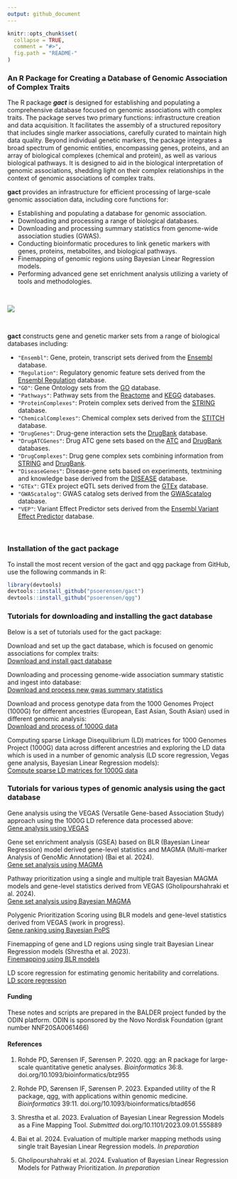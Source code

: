 ```yaml
---
output: github_document
---
```


<!-- README.md is generated from README.Rmd. Please edit that file -->

```r
knitr::opts_chunk$set(
  collapse = TRUE,
  comment = "#>",
  fig.path = "README-"
)
```

### An R Package for Creating a Database of Genomic Association of Complex Traits


The R package ***gact*** is designed for establishing and populating a comprehensive database focused on genomic associations with complex traits. The package serves two primary functions: infrastructure creation and data acquisition. It facilitates the assembly of a structured repository that includes single marker associations, carefully curated to maintain high data quality. Beyond individual genetic markers, the package integrates a broad spectrum of genomic entities, encompassing genes, proteins, and an array of biological complexes (chemical and protein), as well as various biological pathways. It is designed to aid in the biological interpretation of genomic associations, shedding light on their complex relationships in the context of genomic associations of complex traits.

**gact** provides an infrastructure for efficient processing of large-scale genomic association data, including core functions for:  
 
* Establishing and populating a database for genomic association.
* Downloading and processing a range of biological databases.
* Downloading and processing summary statistics from genome-wide association studies (GWAS).
* Conducting bioinformatic procedures to link genetic markers with genes, proteins, metabolites, and biological pathways.
* Finemapping of genomic regions using Bayesian Linear Regression models.
* Performing advanced gene set enrichment analysis utilizing a variety of tools and methodologies.

<br>


![](Images/Concept.png)
<br>



<br>

**gact** constructs gene and genetic marker sets from a range of biological databases including: 

- `"Ensembl"`: Gene, protein, transcript sets derived from the [Ensembl](https://www.ensembl.org/index.html) database.
- `"Regulation"`: Regulatory genomic feature sets derived from the [Ensembl Regulation](https://www.ensembl.org/info/genome/funcgen/index.html) database.
- `"GO"`: Gene Ontology sets from the [GO](https://geneontology.org) database.
- `"Pathways"`: Pathway sets from the [Reactome](https://reactome.org) and [KEGG](https://www.genome.jp/kegg/pathway.html) databases.
- `"ProteinComplexes"`: Protein complex sets derived from the [STRING](https://string-db.org) database.
- `"ChemicalComplexes"`: Chemical complex sets derived from the [STITCH](http://stitch.embl.de/) database. 
- `"DrugGenes"`: Drug-gene interaction sets the [DrugBank](https://go.drugbank.com) database.
- `"DrugATCGenes"`: Drug ATC gene sets based on the [ATC](https://www.whocc.no/atc_ddd_index/) and [DrugBank](https://go.drugbank.com) databases.
- `"DrugComplexes"`: Drug gene complex sets combining information from [STRING](https://string-db.org) and [DrugBank](https://go.drugbank.com).
- `"DiseaseGenes"`: Disease-gene sets based on experiments, textmining and knowledge base derived from the [DISEASE](https://diseases.jensenlab.org/Search) database.
- `"GTEx"`: GTEx project eQTL sets derived from the [GTEx](https://www.gtexportal.org/home/downloads/adult-gtex/overview) database.
- `"GWAScatalog"`: GWAS catalog sets derived from the [GWAScatalog](https://www.ebi.ac.uk/gwas/) database.
- `"VEP"`: Variant Effect Predictor sets derived from the [Ensembl Variant Effect Predictor](https://grch37.ensembl.org/info/docs/tools/vep) database.

<br>




### Installation of the gact package

To install the most recent version of the gact and qgg package from GitHub, use the following commands in R:
```r
library(devtools)
devtools::install_github("psoerensen/gact")
devtools::install_github("psoerensen/qgg")
```

### Tutorials for downloading and installing the gact database
Below is a set of tutorials used for the gact package:  

Download and set up the gact database, which is focused on genomic associations for complex traits:   
[Download and install gact database](Document/Download_and_install_gact_database.html)  

Downloading and processing genome-wide association summary statistic and ingest into database:   
[Download and process new gwas summary statistics](Document/Download_and_process_gwas.html)  

Download and process genotype data from the 1000 Genomes Project (1000G) for different ancestries (European, East Asian, South Asian) used in different genomic analysis:   
[Download and process of 1000G data](Document/Process_1000G.html)  

Computing sparse Linkage Disequilibrium (LD) matrices for 1000 Genomes Project (1000G) data across different ancestries and exploring the LD data which is used in a number of genomic analysis (LD score regression, Vegas gene analysis, Bayesian Linear Regression models):   
[Compute sparse LD matrices for 1000G data](Document/Compute_sparseLD_1000G.html)  


### Tutorials for various types of genomic analysis using the gact database 

Gene analysis using the VEGAS (Versatile Gene-based Association Study) approach using the 1000G LD reference data processed above:   
[Gene analysis using VEGAS](Document/Gene_analysis_vegas.html)  

Gene set enrichment analysis (GSEA) based on BLR (Bayesian Linear Regression) model derived gene-level statistics and MAGMA (Multi-marker Analysis of GenoMic Annotation) (Bai et al. 2024).   
[Gene set analysis using MAGMA](Document/Gene_set_analysis_blr_magma.html)  

Pathway prioritization using a single and multiple trait Bayesian MAGMA models and gene-level statistics derived from VEGAS (Gholipourshahraki et al. 2024).   
[Gene set analysis using Bayesian MAGMA](Document/Pathway_prioritization_blr_magma.html)  

Polygenic Prioritization Scoring using BLR models and gene-level statistics derived from VEGAS (work in progress).   
[Gene ranking using Bayesian PoPS](Document/Pathway_prioritization_blr_magma.html)  

Finemapping of gene and LD regions using single trait Bayesian Linear Regression models (Shrestha et al. 2023).    
[Finemapping using BLR models](Document/Finemapping_gene_regions_blr.html)  

<!-- Finemapping of LD regions using single trait Bayesian Linear Regression models (Shrestha et al. 2023).     -->
<!-- [Finemapping of LD regions using BLR models](Document/Finemapping_ld_regions_blr.html)   -->

LD score regression for estimating genomic heritability and correlations.    
[LD score regression](Document/LD_score_regression.html)  


#### Funding  
These notes and scripts are prepared in the BALDER project funded by the ODIN platform. ODIN is sponsored by the Novo Nordisk Foundation (grant number NNF20SA0061466)

#### References  

1. Rohde PD, Sørensen IF, Sørensen P. 2020. qgg: an R package for large-scale quantitative genetic analyses. *Bioinformatics* 36:8. doi.org/10.1093/bioinformatics/btz955  

2. Rohde PD, Sørensen IF, Sørensen P. 2023. Expanded utility of the R package, qgg, with applications within genomic medicine. *Bioinformatics* 39:11. doi.org/10.1093/bioinformatics/btad656  

3. Shrestha et al. 2023. Evaluation of Bayesian Linear Regression Models as a Fine Mapping Tool. *Submitted* doi.org/10.1101/2023.09.01.555889  

4. Bai et al. 2024. Evaluation of multiple marker mapping methods using single trait Bayesian Linear Regression models. *In preparation*  

5. Gholipourshahraki et al. 2024. Evaluation of Bayesian Linear Regression Models for Pathway Prioritization. *In preparation*  



<!-- ### Need -->
<!-- The genomic research community is accumulating vast quantities of data on genomic associations with complex traits at an unprecedented pace. The primary challenges are the complexity of biologically interpreting genomic data and the absence of a unified repository capable of supporting both the storage of diverse genomic information and complex bioinformatic analyses. This repository is essential for facilitating the interpretation of large-scale genomic association data, bridging the gap between data collection and biological understanding. -->


<!-- ### Approach -->
<!-- We provide a streamlined solution that enhances research efficiency and fosters a deeper biological comprehension of genomic associations, addressing both current challenges and enabling future discoveries by providing: -->

<!-- * Infrastructure Creation: Establishes an accessible, structured database for genomic data, ensuring ease of organization and access. -->

<!-- * Data Acquisition: Automates the collection and integration of biological databases and GWAS summary statistics, simplifying the assembly of diverse genomic data. -->

<!-- * Bioinformatic Analysis: Offers tools for linking genetic markers to genes, proteins, and pathways, facilitating a deeper genetic understanding of complex traits. -->

<!-- * Advanced Analytical Tools: Supports precise genomic region mapping and enrichment analysis, enhancing the analysis of genetic contributions to complex traits. -->



<!-- ### Benefit -->
<!-- Our solution's benefits collectively enhance the capacity for advanced genomic research, making our software a valuable tool for uncovering deeper insights into complex traits and driving forward the field of genomics. -->

<!-- * Comprehensive Genomic Analysis: Enables detailed studies of complex traits through efficient data processing and analysis tools, allowing for more in-depth research outcomes. -->

<!-- * Streamlined Workflow: Automates data handling, saving considerable time and resources, thus facilitating more ambitious genomic research projects. -->

<!-- * Enhanced Data Quality: Ensures the reliability of research findings through meticulous curation and sophisticated analytical techniques, raising the standard of data integrity. -->

<!-- * Innovative Research Opportunities: Opens the door to groundbreaking studies by integrating diverse bioinformatic tools and methodologies, fostering innovation in genomic research. -->



<!-- ### Competition -->
<!-- Compared to other genomic databases and analysis tools, our software stands out due to its: -->

<!-- * All-encompassing Approach: It not only compiles an extensive range of genomic data but also provides advanced tools for bioinformatic analysis and interpretation, offering a more holistic solution for genomic research. -->

<!-- * Automation and Efficiency: The package's ability to automate the downloading, processing, and analysis of complex genomic data sets it apart, enhancing research efficiency. -->

<!-- * Quality and Reliability: Emphasizing rigorous data curation and the use of advanced analytical techniques ensures that the gact package meets the highest standards of data integrity and research validity. -->

<!-- In summary, our software addresses the critical needs of the genomic research community by providing an integrated, efficient, and high-quality platform for exploring genomic associations with complex traits, significantly advancing the potential for discovery and innovation in the field. -->
